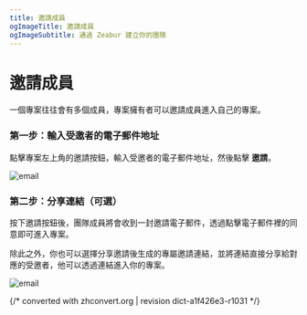 ```yaml
---
title: 邀請成員
ogImageTitle: 邀請成員
ogImageSubtitle: 通過 Zeabur 建立你的團隊
---
```


# 邀請成員

一個專案往往會有多個成員，專案擁有者可以邀請成員進入自己的專案。

### 第一步：輸入受邀者的電子郵件地址

點擊專案左上角的邀請按鈕，輸入受邀者的電子郵件地址，然後點擊 **邀請**。

![email](/manage/invite/email.zh-TW.png)

### 第二步：分享連結（可選）

按下邀請按鈕後，團隊成員將會收到一封邀請電子郵件，透過點擊電子郵件裡的同意即可進入專案。

除此之外，你也可以選擇分享邀請後生成的專屬邀請連結，並將連結直接分享給對應的受邀者，他可以透過連結進入你的專案。

![email](/manage/invite/success.zh-TW.png)

{/* converted with zhconvert.org | revision dict-a1f426e3-r1031 */}
